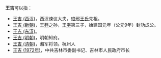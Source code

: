 '''王吉'''可以指：
*[[王吉_(西汉)|王吉 (西汉)]]，西汉谏议大夫，[[琅邪王氏|琅邪王氏]]先祖。
*[[王宇_(汉朝)#子|王吉 (新朝)]]，[[王莽|王莽]]之孙，[[王宇_(汉朝)|王宇]]第三子，始建国元年（公元9年）封功成公。
*[[王吉_(东汉)|王吉 (东汉)]]。
*[[王吉_(明朝)|王吉 (明朝)]]，明朝知府。
*[[王吉_(清朝)|王吉 (清朝)]]，湘军将领。杭州人
*[[王吉_(1972年)|王吉 (1972年)]]，中共吉林市委副书记、吉林市人民政府市长

{{disambig|Cat=二字王姓人名消歧義|ji}}